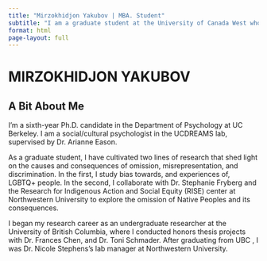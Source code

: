 ```yaml
---
title: "Mirzokhidjon Yakubov | MBA. Student"
subtitle: "I am a graduate student at the University of Canada West who is currently studying Master of Business Administration (MBA)"
format: html
page-layout: full
---
```

# MIRZOKHIDJON YAKUBOV
## A Bit About Me
I’m a sixth-year Ph.D. candidate in the Department of Psychology at UC Berkeley. I am a social/cultural psychologist in the UCDREAMS lab, supervised by Dr. Arianne Eason.

As a graduate student, I have cultivated two lines of research that shed light on the causes and consequences of omission, misrepresentation, and discrimination. In the first, I study bias towards, and experiences of, LGBTQ+ people. In the second, I collaborate with Dr. Stephanie Fryberg and the Research for Indigenous Action and Social Equity (RISE) center at Northwestern University to explore the omission of Native Peoples and its consequences.

I began my research career as an undergraduate researcher at the University of British Columbia, where I conducted honors thesis projects with Dr. Frances Chen, and Dr. Toni Schmader. After graduating from UBC , I was Dr. Nicole Stephens’s lab manager at Northwestern University.
